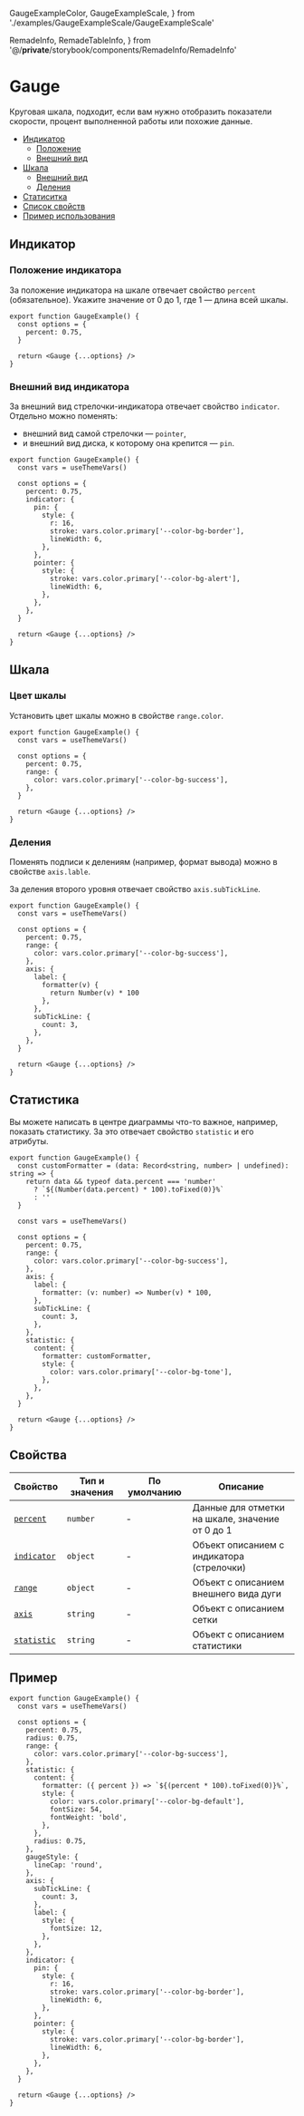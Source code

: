  GaugeExampleColor,
  GaugeExampleScale,
} from './examples/GaugeExampleScale/GaugeExampleScale'

  RemadeInfo,
  RemadeTableInfo,
} from '@/__private__/storybook/components/RemadeInfo/RemadeInfo'

# Gauge

<RemadeInfo commponentName="Gauge" apiUrl="https://g2plot.antv.vision/en/docs/api/plots/gauge" />

Круговая шкала, подходит, если вам нужно отобразить показатели скорости, процент выполненной работы или похожие данные.

- [Индикатор](#индикатор)
  - [Положение](#положение-индикатора)
  - [Внешний вид](#внешний-вид-индикатора)
- [Шкала](#шкала)
  - [Внешний вид](#цвет-шкалы)
  - [Деления](#деления)
- [Статиситка](#статистика)
- [Список свойств](#свойства)
- [Пример использования](#пример)

## Индикатор

### Положение индикатора

За положение индикатора на шкале отвечает свойство `percent` (обязательное).
Укажите значение от 0 до 1, где 1 — длина всей шкалы.

```tsx
export function GaugeExample() {
  const options = {
    percent: 0.75,
  }

  return <Gauge {...options} />
}
```

<GaugeExampleSimple />

### Внешний вид индикатора

За внешний вид стрелочки-индикатора отвечает свойство `indicator`. Отдельно можно поменять:

- внешний вид самой стрелочки — `pointer`,
- и внешний вид диска, к которому она крепится — `pin`.

```tsx
export function GaugeExample() {
  const vars = useThemeVars()

  const options = {
    percent: 0.75,
    indicator: {
      pin: {
        style: {
          r: 16,
          stroke: vars.color.primary['--color-bg-border'],
          lineWidth: 6,
        },
      },
      pointer: {
        style: {
          stroke: vars.color.primary['--color-bg-alert'],
          lineWidth: 6,
        },
      },
    },
  }

  return <Gauge {...options} />
}
```

<GaugeExampleIndicator />

## Шкала

### Цвет шкалы

Установить цвет шкалы можно в свойстве `range.color`.

```tsx
export function GaugeExample() {
  const vars = useThemeVars()

  const options = {
    percent: 0.75,
    range: {
      color: vars.color.primary['--color-bg-success'],
    },
  }

  return <Gauge {...options} />
}
```

<GaugeExampleColor />

### Деления

Поменять подписи к делениям (например, формат вывода) можно в свойстве `axis.lable`.

За деления второго уровня отвечает свойство `axis.subTickLine`.

```tsx
export function GaugeExample() {
  const vars = useThemeVars()

  const options = {
    percent: 0.75,
    range: {
      color: vars.color.primary['--color-bg-success'],
    },
    axis: {
      label: {
        formatter(v) {
          return Number(v) * 100
        },
      },
      subTickLine: {
        count: 3,
      },
    },
  }

  return <Gauge {...options} />
}
```

<GaugeExampleScale />

## Статистика

Вы можете написать в центре диаграммы что-то важное, например, показать статистику. За это отвечает свойство `statistic` и его атрибуты.

```tsx
export function GaugeExample() {
  const customFormatter = (data: Record<string, number> | undefined): string => {
    return data && typeof data.percent === 'number'
      ? `${(Number(data.percent) * 100).toFixed(0)}%`
      : ''
  }

  const vars = useThemeVars()

  const options = {
    percent: 0.75,
    range: {
      color: vars.color.primary['--color-bg-success'],
    },
    axis: {
      label: {
        formatter: (v: number) => Number(v) * 100,
      },
      subTickLine: {
        count: 3,
      },
    },
    statistic: {
      content: {
        formatter: customFormatter,
        style: {
          color: vars.color.primary['--color-bg-tone'],
        },
      },
    },
  }

  return <Gauge {...options} />
}
```

<GaugeExampleStatistic />

## Свойства

<RemadeTableInfo apiUrl="https://g2plot.antv.vision/en/docs/api/plots/gauge" />

| Свойство                               | Тип и значения | По умолчанию | Описание                                        |
| -------------------------------------- | -------------- | ------------ | ----------------------------------------------- |
| [`percent`](#положение-индикатора)     | `number`       | -            | Данные для отметки на шкале, значение от 0 до 1 |
| [`indicator`](#внешний-вид-индикатора) | `object`       | -            | Объект описанием с индикатора (стрелочки)       |
| [`range`](#цвет-шкалы)                 | `object`       | -            | Объект с описанием внешнего вида дуги           |
| [`axis`](#деления)                     | `string`       | -            | Объект с описанием сетки                        |
| [`statistic`](#статистика)             | `string`       | -            | Объект с описанием статистики                   |

## Пример

```tsx
export function GaugeExample() {
  const vars = useThemeVars()

  const options = {
    percent: 0.75,
    radius: 0.75,
    range: {
      color: vars.color.primary['--color-bg-success'],
    },
    statistic: {
      content: {
        formatter: ({ percent }) => `${(percent * 100).toFixed(0)}%`,
        style: {
          color: vars.color.primary['--color-bg-default'],
          fontSize: 54,
          fontWeight: 'bold',
        },
      },
      radius: 0.75,
    },
    gaugeStyle: {
      lineCap: 'round',
    },
    axis: {
      subTickLine: {
        count: 3,
      },
      label: {
        style: {
          fontSize: 12,
        },
      },
    },
    indicator: {
      pin: {
        style: {
          r: 16,
          stroke: vars.color.primary['--color-bg-border'],
          lineWidth: 6,
        },
      },
      pointer: {
        style: {
          stroke: vars.color.primary['--color-bg-border'],
          lineWidth: 6,
        },
      },
    },
  }

  return <Gauge {...options} />
}
```

<GaugeExample />
